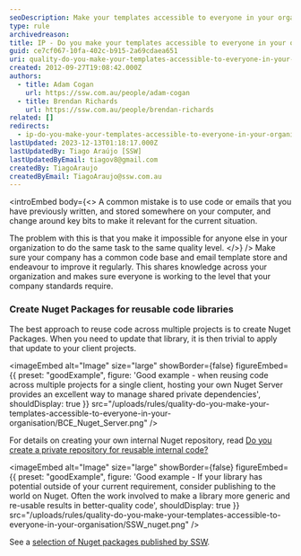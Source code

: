 ```yaml
---
seoDescription: Make your templates accessible to everyone in your organization to share knowledge and maintain high-quality work.
type: rule
archivedreason:
title: IP - Do you make your templates accessible to everyone in your organization?
guid: ce7cf067-10fa-402c-b915-2a69cdaea651
uri: quality-do-you-make-your-templates-accessible-to-everyone-in-your-organisation
created: 2012-09-27T19:08:42.000Z
authors:
  - title: Adam Cogan
    url: https://ssw.com.au/people/adam-cogan
  - title: Brendan Richards
    url: https://ssw.com.au/people/brendan-richards
related: []
redirects:
  - ip-do-you-make-your-templates-accessible-to-everyone-in-your-organisation
lastUpdated: 2023-12-13T01:18:17.000Z
lastUpdatedBy: Tiago Araújo [SSW]
lastUpdatedByEmail: tiagov8@gmail.com
createdBy: TiagoAraujo
createdByEmail: TiagoAraujo@ssw.com.au
---
```


<introEmbed
  body={<>
A common mistake is to use code or emails that you have previously written, and stored somewhere on your computer, and change around key bits to make it relevant for the current situation.

The problem with this is that you make it impossible for anyone else in your organization to do the same task to the same quality level.
  </>}
/>
Make sure your company has a common code base and email template store and endeavour to improve it regularly. This shares knowledge across your organization and makes sure everyone is working to the level that your company standards require.

### Create Nuget Packages for reusable code libraries

The best approach to reuse code across multiple projects is to create Nuget Packages. When you need to update that library, it is then trivial to apply that update to your client projects.

<imageEmbed
  alt="Image"
  size="large"
  showBorder={false}
  figureEmbed={{
    preset: "goodExample",
    figure: 'Good example - when reusing code across multiple projects for a single client, hosting your own Nuget Server provides an excellent way to manage shared private dependencies',
    shouldDisplay: true
  }}
  src="/uploads/rules/quality-do-you-make-your-templates-accessible-to-everyone-in-your-organisation/BCE_Nuget_Server.png"
/>

For details on creating your own internal Nuget repository, read [Do you create a private repository for reusable internal code?](/do-you-create-a-private-repository-for-reusable-internal-code)

<imageEmbed
  alt="Image"
  size="large"
  showBorder={false}
  figureEmbed={{
    preset: "goodExample",
    figure: 'Good example - If your library has potential outside of your current requirement, consider publishing to the world on Nuget.  Often the work involved to make a library more generic and re-usable results in better-quality code',
    shouldDisplay: true
  }}
  src="/uploads/rules/quality-do-you-make-your-templates-accessible-to-everyone-in-your-organisation/SSW_nuget.png"
/>

See a [selection of Nuget packages published by SSW](https://www.nuget.org/profiles/SSW).
